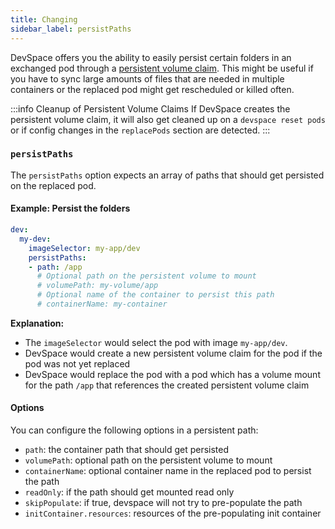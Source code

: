 ```yaml
---
title: Changing
sidebar_label: persistPaths
---
```


DevSpace offers you the ability to easily persist certain folders in an exchanged pod through a [persistent volume claim](https://kubernetes.io/docs/concepts/storage/persistent-volumes/#persistentvolumeclaims). This might be useful if you have to sync large amounts of files that are needed in multiple containers or the replaced pod might get rescheduled or killed often.

:::info Cleanup of Persistent Volume Claims
If DevSpace creates the persistent volume claim, it will also get cleaned up on a `devspace reset pods` or if config changes in the `replacePods` section are detected.
:::

### `persistPaths`

The `persistPaths` option expects an array of paths that should get persisted on the replaced pod.

#### Example: Persist the folders
```yaml
dev:
  my-dev:
    imageSelector: my-app/dev
    persistPaths:
    - path: /app
      # Optional path on the persistent volume to mount
      # volumePath: my-volume/app
      # Optional name of the container to persist this path
      # containerName: my-container
```

**Explanation:**
- The `imageSelector` would select the pod with image `my-app/dev`.
- DevSpace would create a new persistent volume claim for the pod if the pod was not yet replaced
- DevSpace would replace the pod with a pod which has a volume mount for the path `/app` that references the created persistent volume claim

#### Options

You can configure the following options in a persistent path:

- `path`: the container path that should get persisted
- `volumePath`: optional path on the persistent volume to mount
- `containerName`: optional container name in the replaced pod to persist the path
- `readOnly`: if the path should get mounted read only
- `skipPopulate`: if true, devspace will not try to pre-populate the path
- `initContainer.resources`: resources of the pre-populating init container
